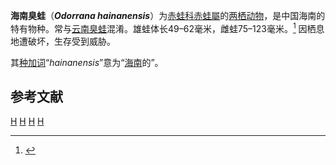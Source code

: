 {{NoteTA|G1=LS}}
{{Speciesbox
| status=VU|status_system=iucn3.1
| status_ref=<ref name=iucn>{{IUCN2010|version=2010.3|assessors=Michael Wai Neng Lau, Shi Haitao|year=2004|id=58648|title=Rana hainanensis|downloaded=2012-19-7}}</ref>
| taxon=Odorrana hainanensis
| authority = Fei, Ye and Li, 2001
}}
'''海南臭蛙'''（'''''Odorrana hainanensis'''''）为[[赤蛙科|赤蛙科]][[赤蛙屬|赤蛙屬]]的[[两栖动物|两栖动物]]，是中国海南的特有物种。常与[[云南臭蛙|云南臭蛙]]混淆。雄蛙体长49–62毫米，雌蛙75–123毫米。<ref name=FeiEtAl>{{cite book |title=中国两栖动物彩色图鉴 (Colored Atlas of Chinese Amphibians) |authors=Fei, L., C.-Y. Ye, and J.-P. Jiang |year=2010 |publisher=Sichuan Publishing Group/Sichuan Publishing House of Science and Technology |isbn=978-7-5364-6989-1 |page=330–331 |language=zh}}</ref>
因栖息地遭破坏，生存受到威胁。

其[[种加词|种加词]]“''hainanensis''”意为“[[海南|海南]]的”。

==参考文献==
{{reflist}}

{{Taxonbar|from=Q1611672}}

[[Category:蛙属|H]]
[[Category:中國特有兩棲動物|H]]
[[Category:海南島特有種動物|H]]
[[Category:2001年描述的动物|H]]


{{amphibian-stub}}
